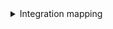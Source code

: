 <details>

<summary>Integration mapping</summary>

```yaml showLineNumbers
resources:
  - kind: file
    selector:
      query: 'true'
      files:
        path: '**/package.json'
        repos:
          # The repository NAME should be used here, not the URL slug, e.g. "Repo Name" not "repo-name"
          - MyRepoName
    port:
      itemsToParse: .file.content.dependencies | to_entries
      entity:
        mappings:
          identifier: >-
            .item.key + "_" + if (.item.value | startswith("^")) then
            .item.value[1:] else .item.value end
          title: .item.key + "@" + .item.value
          blueprint: '"package"'
          properties:
            package: .item.key
            version: .item.value
          relations: {}
```

</details>
